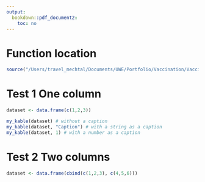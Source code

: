 ```yaml
---
output:
  bookdown::pdf_document2:
    toc: no
---
```

# Function location
```r
source("/Users/travel_mechtal/Documents/UWE/Portfolio/Vaccination/Vaccination_UK/my_kable.R")
```

# Test 1 One column
```r
dataset <- data.frame(c(1,2,3))
```

```r
my_kable(dataset) # without a caption
my_kable(dataset, "Caption") # with a string as a caption
my_kable(dataset, 1) # with a number as a caption
```

# Test 2 Two columns
```r
dataset <- data.frame(cbind(c(1,2,3), c(4,5,6)))
```

```r
```